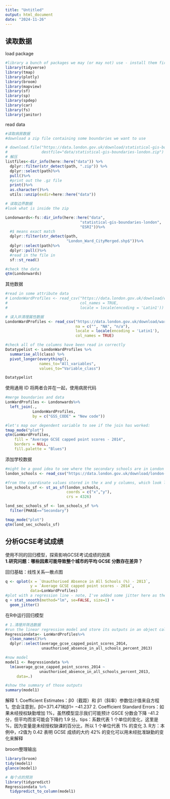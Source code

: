 ```yaml
---
title: "Untitled"
output: html_document
date: "2024-11-26"
---
```


## 读取数据

load package

```r
#library a bunch of packages we may (or may not) use - install them first if not installed already. 
library(tidyverse)
library(tmap)
library(plotly)
library(broom)
library(mapview)
library(sf)
library(sp)
library(spdep)
library(car)
library(fs)
library(janitor)
```

read data

```r
#读取病房数据
#download a zip file containing some boundaries we want to use

# download.file("https://data.london.gov.uk/download/statistical-gis-boundary-files-london/9ba8c833-6370-4b11-abdc-314aa020d5e0/statistical-gis-boundaries-london.zip", 
#               destfile="data/statistical-gis-boundaries-london.zip")
# 解压
listfiles<-dir_info(here::here("data")) %>%
  dplyr::filter(str_detect(path, ".zip")) %>%
  dplyr::select(path)%>%
  pull()%>%
  #print out the .gz file
  print()%>%
  as.character()%>%
  utils::unzip(exdir=here::here("data"))

# 读取边界数据
#look what is inside the zip

Londonwards<-fs::dir_info(here::here("data", 
                                 "statistical-gis-boundaries-london", 
                                 "ESRI"))%>%
  #$ means exact match
  dplyr::filter(str_detect(path, 
                           "London_Ward_CityMerged.shp$"))%>%
  dplyr::select(path)%>%
  dplyr::pull()%>%
  #read in the file in
  sf::st_read()

#check the data
qtm(Londonwards)
```

其他数据

```r
#read in some attribute data
# LondonWardProfiles <- read_csv("https://data.london.gov.uk/download/ward-profiles-and-atlas/772d2d64-e8c6-46cb-86f9-e52b4c7851bc/ward-profiles-excel-version.csv", 
#                                col_names = TRUE, 
#                                locale = locale(encoding = 'Latin1'))

# 读入并清理属性数据
LondonWardProfiles <- read_csv("https://data.london.gov.uk/download/ward-profiles-and-atlas/772d2d64-e8c6-46cb-86f9-e52b4c7851bc/ward-profiles-excel-version.csv", 
                               na = c("", "NA", "n/a"), 
                               locale = locale(encoding = 'Latin1'), 
                               col_names = TRUE)

#check all of the columns have been read in correctly
Datatypelist <- LondonWardProfiles %>% 
  summarise_all(class) %>%
  pivot_longer(everything(), 
               names_to="All_variables", 
               values_to="Variable_class")

Datatypelist
```

使用通用 ID 将两者合并在一起，使用病房代码

```r
#merge boundaries and data
LonWardProfiles <- Londonwards%>%
  left_join(.,
            LondonWardProfiles, 
            by = c("GSS_CODE" = "New code"))

#let's map our dependent variable to see if the join has worked:
tmap_mode("plot")
qtm(LonWardProfiles, 
    fill = "Average GCSE capped point scores - 2014", 
    borders = NULL,  
    fill.palette = "Blues")
```

添加学校数据

```r
#might be a good idea to see where the secondary schools are in London too
london_schools <- read_csv("https://data.london.gov.uk/download/london-schools-atlas/57046151-39a0-45d9-8dc0-27ea7fd02de8/all_schools_xy_2016.csv")

#from the coordinate values stored in the x and y columns, which look like they are latitude and longitude values, create a new points dataset
lon_schools_sf <- st_as_sf(london_schools, 
                           coords = c("x","y"), 
                           crs = 4326)

lond_sec_schools_sf <- lon_schools_sf %>%
  filter(PHASE=="Secondary")

tmap_mode("plot")
qtm(lond_sec_schools_sf)
```

## 分析GCSE考试成绩

使用不同的回归模型，探索影响GCSE考试成绩的因素\
**1.研究问题：哪些因素可能导致整个城市的平均 GCSE 分数存在差异？**

回归基础：线性关系---散点图
```r
q <- qplot(x = `Unauthorised Absence in All Schools (%) - 2013`, 
           y = `Average GCSE capped point scores - 2014`, 
           data=LonWardProfiles)
#plot with a regression line - note, I've added some jitter here as the x-scale is rounded
q + stat_smooth(method="lm", se=FALSE, size=1) + 
  geom_jitter()

```
在R中运行回归模型
```r
# 1.清理并筛选数据
#run the linear regression model and store its outputs in an object called model1
Regressiondata<- LonWardProfiles%>%
  clean_names()%>%
  dplyr::select(average_gcse_capped_point_scores_2014, 
                unauthorised_absence_in_all_schools_percent_2013)

#now model
model1 <- Regressiondata %>%
  lm(average_gcse_capped_point_scores_2014 ~
               unauthorised_absence_in_all_schools_percent_2013,
     data=.)

#show the summary of those outputs
summary(model1)
```
解释
1. Coefficient Estimates：β0（截距）和 β1（斜率）参数估计值来自方程1。您会注意到，β0=371.471和β1= −41.237
2. Coefficient Standard Errors：如果未经授权缺勤增加 1%，虽然模型显示我们可能预计 GSCE 分数会下降 -41.2分，但平均而言可能会下降约 1.9 分。tips：系数代表 1 个单位的变化，这里是 %，因为变量是未经授权缺课的百分比，所以 1 个单位代表 1% 的变化
3. R方：本例中，r2值为 0.42 表明 GCSE 成绩的大约 42% 的变化可以用未经批准缺勤的变化来解释

broom整理输出
```r
library(broom)
tidy(model1)
glance(model1)

# 每个点的预测
library(tidypredict)
Regressiondata %>%
  tidypredict_to_column(model1)
```


 
